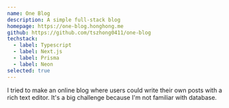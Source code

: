 ```yaml
---
name: One Blog
description: A simple full-stack blog
homepage: https://one-blog.honghong.me
github: https://github.com/tszhong0411/one-blog
techstack:
  - label: Typescript
  - label: Next.js
  - label: Prisma
  - label: Neon
selected: true
---
```


I tried to make an online blog where users could write their own posts with a rich text editor. It's a big challenge because I'm not familiar with database.
